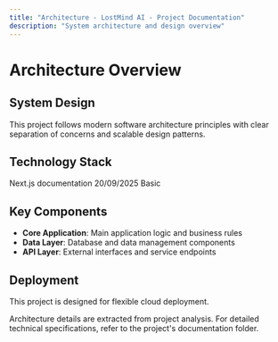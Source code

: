 ```yaml
---
title: "Architecture - LostMind AI - Project Documentation"
description: "System architecture and design overview"
---
```


# Architecture Overview

## System Design

This project follows modern software architecture principles with clear separation of concerns and scalable design patterns.

## Technology Stack

<CardGroup cols={2}>
  <Card title="Framework" icon="layer-group">
    Next.js
  </Card>
  <Card title="Category" icon="tags">
    documentation
  </Card>
  <Card title="Last Updated" icon="clock">
    20/09/2025
  </Card>
  <Card title="Documentation" icon="book">
    Basic
  </Card>
</CardGroup>

## Key Components

- **Core Application**: Main application logic and business rules
- **Data Layer**: Database and data management components
- **API Layer**: External interfaces and service endpoints


## Deployment

This project is designed for flexible cloud deployment.

<Note>
Architecture details are extracted from project analysis. For detailed technical specifications, refer to the project's documentation folder.
</Note>